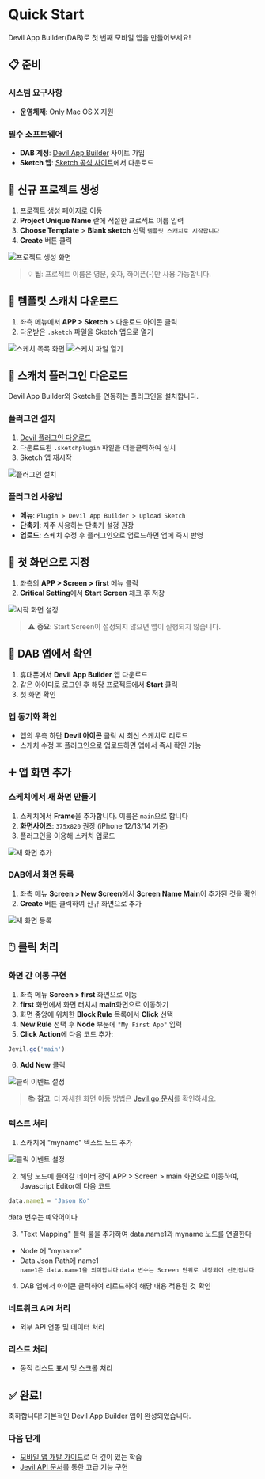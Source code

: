 # Quick Start

Devil App Builder(DAB)로 첫 번째 모바일 앱을 만들어보세요!

## 📋 준비

### 시스템 요구사항
- **운영체제**: Only Mac OS X 지원

### 필수 소프트웨어
- **DAB 계정**: [Devil App Builder](https://www.devil-app-builder.com) 사이트 가입
- **Sketch 앱**: [Sketch 공식 사이트](https://www.sketch.com/)에서 다운로드

## 🚀 신규 프로젝트 생성

1. [프로젝트 생성 페이지](https://www.devil-app-builder.com/project/new)로 이동
2. **Project Unique Name** 란에 적절한 프로젝트 이름 입력
3. **Choose Template** > **Blank sketch** 선택
   `템플릿 스캐치로 시작합니다`
4. **Create** 버튼 클릭

![프로젝트 생성 화면](/image/project-new.png)

> 💡 **팁**: 프로젝트 이름은 영문, 숫자, 하이픈(-)만 사용 가능합니다.

## 📱 템플릿 스캐치 다운로드

1. 좌측 메뉴에서 **APP > Sketch** > 다운로드 아이콘 클릭
2. 다운받은 `.sketch` 파일을 Sketch 앱으로 열기

![스케치 목록 화면](/image/sketch-list.png)
![스케치 파일 열기](/image/sketch.png)

## 🔌 스캐치 플러그인 다운로드

Devil App Builder와 Sketch를 연동하는 플러그인을 설치합니다.

### 플러그인 설치
1. [Devil 플러그인 다운로드](https://img.deavil.com/plugin/devil_plugin.sketchplugin.zip)
2. 다운로드된 `.sketchplugin` 파일을 더블클릭하여 설치
3. Sketch 앱 재시작

![플러그인 설치](/image/sketch-plugin.png)

### 플러그인 사용법
- **메뉴**: `Plugin > Devil App Builder > Upload Sketch`
- **단축키**: 자주 사용하는 단축키 설정 권장
- **업로드**: 스케치 수정 후 플러그인으로 업로드하면 앱에 즉시 반영

## 🎯 첫 화면으로 지정

1. 좌측의 **APP > Screen > first** 메뉴 클릭
2. **Critical Setting**에서 **Start Screen** 체크 후 저장

![시작 화면 설정](/image/screen-setting.png)

> ⚠️ **중요**: Start Screen이 설정되지 않으면 앱이 실행되지 않습니다.

## 📲 DAB 앱에서 확인

1. 휴대폰에서 **Devil App Builder** 앱 다운로드
2. 같은 아이디로 로그인 후 해당 프로젝트에서 **Start** 클릭
3. 첫 화면 확인

### 앱 동기화 확인
- 앱의 우측 하단 **Devil 아이콘** 클릭 시 최신 스케치로 리로드
- 스케치 수정 후 플러그인으로 업로드하면 앱에서 즉시 확인 가능

## ➕ 앱 화면 추가

### 스케치에서 새 화면 만들기
1. 스케치에서 **Frame**을 추가합니다. 이름은 `main`으로 합니다
2. **화면사이즈**: `375x820` 권장 (iPhone 12/13/14 기준)
3. 플러그인을 이용해 스캐치 업로드

![새 화면 추가](/image/sketch-main-add.png)

### DAB에서 화면 등록
1. 좌측 메뉴 **Screen > New Screen**에서 **Screen Name Main**이 추가된 것을 확인
2. **Create** 버튼 클릭하여 신규 화면으로 추가

![새 화면 등록](/image/new-screen.png)

## 🖱️ 클릭 처리

### 화면 간 이동 구현
1. 좌측 메뉴 **Screen > first** 화면으로 이동
2. **first** 화면에서 화면 터치시 **main**화면으로 이동하기
3. 화면 중앙에 위치한 **Block Rule** 목록에서 **Click** 선택
4. **New Rule** 선택 후 **Node** 부분에 `"My First App"` 입력
5. **Click Action**에 다음 코드 추가:

```js filename="Click Action"
Jevil.go('main')
```

6. **Add New** 클릭

![클릭 이벤트 설정](/image/click-mapping.png)

> 📚 **참고**: 더 자세한 화면 이동 방법은 [Jevil.go 문서](/ko/mobileapp/jevil/screenmove#jevilgo)를 확인하세요.

### 텍스트 처리

1. 스캐치에 "myname" 텍스트 노드 추가

![클릭 이벤트 설정](/image/myname-text.png)

2. 해당 노드에 들어갈 데이터 정의
APP > Screen > main 화면으로 이동하여, Javascript Editor에 다음 코드 
```js filename="Javascript"
data.name1 = 'Jason Ko'
```
data 변수는 예약어이다

3. "Text Mapping" 블럭 룰을 추가하여
data.name1과 myname 노드를 연결한다
 - Node 에 "myname"
 - Data Json Path에 name1  
    `name1은 data.name1을 의미합니다`
    `data 변수는 Screen 단위로 내장되어 선언됩니다`

4. DAB 앱에서 아이콘 클릭하여 리로드하여 해당 내용 적용된 것 확인

### 네트워크 API 처리
- 외부 API 연동 및 데이터 처리

### 리스트 처리
- 동적 리스트 표시 및 스크롤 처리

## ✅ 완료!

축하합니다! 기본적인 Devil App Builder 앱이 완성되었습니다.

### 다음 단계
- [모바일 앱 개발 가이드](/ko/mobileapp/introduction)로 더 깊이 있는 학습
- [Jevil API 문서](/ko/mobileapp/jevil/introduction)를 통한 고급 기능 구현


